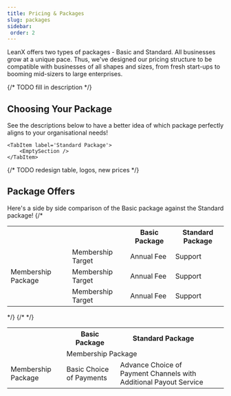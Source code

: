```yaml
---
title: Pricing & Packages
slug: packages
sidebar:
 order: 2
---
```


LeanX offers two types of packages - Basic and Standard. All businesses grow at a unique pace. Thus, we've designed our pricing structure to be compatible with businesses of all shapes and sizes, from fresh start-ups to booming mid-sizers to large enterprises.

{/* TODO fill in description */}
## Choosing Your Package
See the descriptions below to have a better idea of which package perfectly aligns to your organisational needs!

<Tabs>
    <TabItem label='Basic Package'>
        <EmptySection />
    </TabItem>

    <TabItem label='Standard Package'>
        <EmptySection />
    </TabItem>
</Tabs> 

{/* TODO redesign table, logos, new prices */}
## Package Offers
Here's a side by side comparison of the Basic package against the Standard package!
{/* 
<table class='w-full text-center'>
    <tr>
        <th></th>
        <th></th>
        <th>Basic Package</th>
        <th>Standard Package</th>
    </tr>
    <tr>
        <td rowspan='3'>Membership Package</td>
        <td>Membership Target</td>
        <td>Annual Fee</td>
        <td>Support</td>
    </tr>
    <tr>
        <td>Membership Target</td>
        <td>Annual Fee</td>
        <td>Support</td>
    </tr>
    <tr>
        <td>Membership Target</td>
        <td>Annual Fee</td>
        <td>Support</td>
    </tr>
</table>
 */}


 <table class='text-center'>
    <tr>
        <th></th>
        <th class='text-center'>Basic Package</th>
        <th class='text-center'>Standard Package</th>
    </tr>
    <tr>
        <td></td>
        <td colspan='2' class='text-center'>Membership Package</td>
        {/* <td></td>
        <td></td> */}
    </tr>
    <tr>
        <td>Membership Package</td>
        <td>Basic Choice of Payments</td>
        <td>Advance Choice of Payment Channels with Additional Payout Service</td>
    </tr>
 </table>